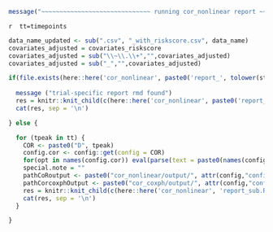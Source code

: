 <!-- ```{r, echo=FALSE} -->
<!-- here::i_am("cor_nonlinear/report.Rmd") -->
<!-- ``` -->


```r
message("~~~~~~~~~~~~~~~~~~~~~~~~~~~~~~ running cor_nonlinear report ~~~~~~~~~~~~~~~~~~~~~")
```


`r 
tt=timepoints
`


<!-- \newif\ifCOVE -->
<!-- \newif\ifENSEMBLE -->



```r

data_name_updated <- sub(".csv", "_with_riskscore.csv", data_name)
covariates_adjusted = covariates_riskscore
covariates_adjusted = sub("\\~\\.\\+","",covariates_adjusted)
covariates_adjusted = sub("_","",covariates_adjusted)

if(file.exists(here::here('cor_nonlinear', paste0('report_', tolower(study_name), '.Rmd')))) {
  
  message ("trial-specific report rmd found")
  res = knitr::knit_child(c(here::here('cor_nonlinear', paste0('report_', tolower(study_name), '.Rmd'))), quiet = TRUE)
  cat(res, sep = '\n')

} else {

  for (tpeak in tt) {
    COR <- paste0("D", tpeak)
    config.cor <- config::get(config = COR)
    for(opt in names(config.cor)) eval(parse(text = paste0(names(config.cor[opt])," <- config.cor[[opt]]")))
    special.note = ""
    pathCoRoutput <- paste0("cor_nonlinear/output/", attr(config,"config"), "/", COR)
    pathCorcoxphOutput <- paste0("cor_coxph/output/", attr(config,"config"), "/", COR)
    res = knitr::knit_child(c(here::here('cor_nonlinear', 'report_sub.Rmd')), quiet = TRUE)
    cat(res, sep = '\n')
  }

}
```


